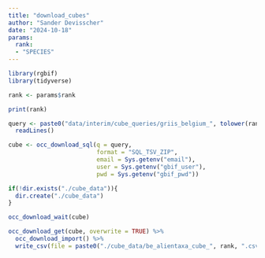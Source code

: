 ```yaml
---
title: "download_cubes"
author: "Sander Devisscher"
date: "2024-10-18"
params:
  rank: 
  - "SPECIES"
---
```


```r
library(rgbif)
library(tidyverse)
```

```r
rank <- params$rank

print(rank)

query <- paste0("data/interim/cube_queries/griis_belgium_", tolower(rank), "_query.txt") %>% 
  readLines() 
```

```r
cube <- occ_download_sql(q = query, 
                         format = "SQL_TSV_ZIP",
                         email = Sys.getenv("email"),
                         user = Sys.getenv("gbif_user"),
                         pwd = Sys.getenv("gbif_pwd"))
```

```r
if(!dir.exists("./cube_data")){
  dir.create("./cube_data")
}
```

```r
occ_download_wait(cube)

occ_download_get(cube, overwrite = TRUE) %>%
  occ_download_import() %>% 
  write_csv(file = paste0("./cube_data/be_alientaxa_cube_", rank, ".csv"))
```

